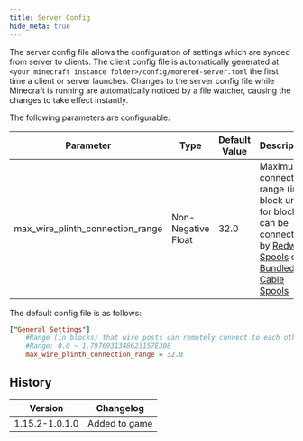```yaml
---
title: Server Config
hide_meta: true
---
```


The server config file allows the configuration of settings which are synced from server to clients.
The client config file is automatically generated at `<your minecraft instance folder>/config/morered-server.toml`
the first time a client or server launches.
Changes to the server config file while Minecraft is running are automatically noticed by a file watcher, causing the changes to take effect instantly.

The following parameters are configurable:

| Parameter | Type | Default Value | Description
| --- | - | - | -
| max_wire_plinth_connection_range | Non-Negative Float | 32.0 | Maximum connection range (in block units) for blocks can be connected by [Redwire Spools](/en/mod/morered/docs/content/wires_and_cables/redwire_spool) or [Bundled Cable Spools](/en/mod/morered/docs/content/wires_and_cables/bundled_cable_spool)

The default config file is as follows:

```toml
["General Settings"]
	#Range (in blocks) that wire posts can remotely connect to each other.
	#Range: 0.0 ~ 1.7976931348623157E308
	max_wire_plinth_connection_range = 32.0

```

## History
| Version | Changelog
| --- | -
| 1.15.2-1.0.1.0 | Added to game
